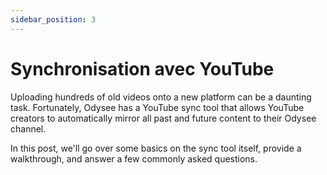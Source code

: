 ---
sidebar_position: 3
---

# Synchronisation avec YouTube

Uploading hundreds of old videos onto a new platform can be a daunting task. Fortunately, Odysee has a YouTube sync tool that allows YouTube creators to automatically mirror all past and future content to their Odysee channel.

In this post, we'll go over some basics on the sync tool itself, provide a walkthrough, and answer a few commonly asked questions.

<CategoryCards/>

